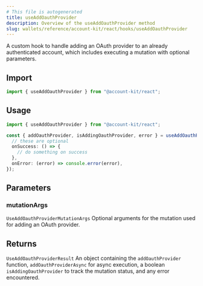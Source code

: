 ```yaml
---
# This file is autogenerated
title: useAddOauthProvider
description: Overview of the useAddOauthProvider method
slug: wallets/reference/account-kit/react/hooks/useAddOauthProvider
---
```


A custom hook to handle adding an OAuth provider to an already authenticated account, which includes executing a mutation with optional parameters.

## Import

```ts
import { useAddOauthProvider } from "@account-kit/react";
```

## Usage

```ts twoslash
import { useAddOauthProvider } from "@account-kit/react";

const { addOauthProvider, isAddingOauthProvider, error } = useAddOauthProvider({
  // these are optional
  onSuccess: () => {
    // do something on success
  },
  onError: (error) => console.error(error),
});
```

## Parameters

### mutationArgs

`UseAddOauthProviderMutationArgs`
Optional arguments for the mutation used for adding an OAuth provider.

## Returns

`UseAddOauthProviderResult`
An object containing the `addOauthProvider` function, `addOauthProviderAsync` for async execution, a boolean `isAddingOauthProvider` to track the mutation status, and any error encountered.
